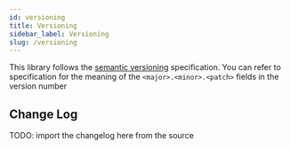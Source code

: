 ```yaml
---
id: versioning
title: Versioning
sidebar_label: Versioning
slug: /versioning
---
```


This library follows the [semantic versioning](https://semver.org/) specification. You can refer to specification for the meaning of the `<major>.<minor>.<patch>`
fields in the version number

## Change Log

TODO: import the changelog here from the source
